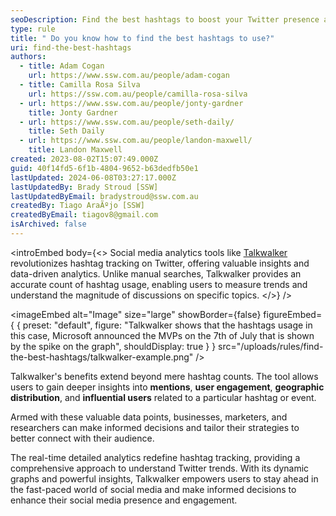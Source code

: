 ```yaml
---
seoDescription: Find the best hashtags to boost your Twitter presence and engagement with Talkwalker's powerful analytics tools.
type: rule
title: " Do you know how to find the best hashtags to use?"
uri: find-the-best-hashtags
authors:
  - title: Adam Cogan
    url: https://www.ssw.com.au/people/adam-cogan
  - title: Camilla Rosa Silva
    url: https://ssw.com.au/people/camilla-rosa-silva
  - url: https://www.ssw.com.au/people/jonty-gardner
    title: Jonty Gardner
  - url: https://www.ssw.com.au/people/seth-daily/
    title: Seth Daily
  - url: https://www.ssw.com.au/people/landon-maxwell/
    title: Landon Maxwell
created: 2023-08-02T15:07:49.000Z
guid: 40f14fd5-6f1b-4804-9652-b63dedfb50e1
lastUpdated: 2024-06-08T03:27:17.000Z
lastUpdatedBy: Brady Stroud [SSW]
lastUpdatedByEmail: bradystroud@ssw.com.au
createdBy: Tiago AraÃºjo [SSW]
createdByEmail: tiagov8@gmail.com
isArchived: false
---
```


<introEmbed
  body={<>
Social media analytics tools like [Talkwalker](https://www.talkwalker.com) revolutionizes hashtag tracking on Twitter, offering valuable insights and data-driven analytics. Unlike manual searches, Talkwalker provides an accurate count of hashtag usage, enabling users to measure trends and understand the magnitude of discussions on specific topics.
  </>}
/>

<imageEmbed
  alt="Image"
  size="large"
  showBorder={false}
  figureEmbed={ {
    preset: "default",
    figure: "Talkwalker shows that the hashtags usage in this case, Microsoft announced the MVPs on the 7th of July that is shown by the spike on the graph",
    shouldDisplay: true
  } }
  src="/uploads/rules/find-the-best-hashtags/talkwalker-example.png"
/>

Talkwalker's benefits extend beyond mere hashtag counts. The tool allows users to gain deeper insights into **mentions**, **user engagement**, **geographic distribution**, and **influential users** related to a particular hashtag or event.

Armed with these valuable data points, businesses, marketers, and researchers can make informed decisions and tailor their strategies to better connect with their audience.

The real-time detailed analytics redefine hashtag tracking, providing a comprehensive approach to understand Twitter trends. With its dynamic graphs and powerful insights, Talkwalker empowers users to stay ahead in the fast-paced world of social media and make informed decisions to enhance their social media presence and engagement.
